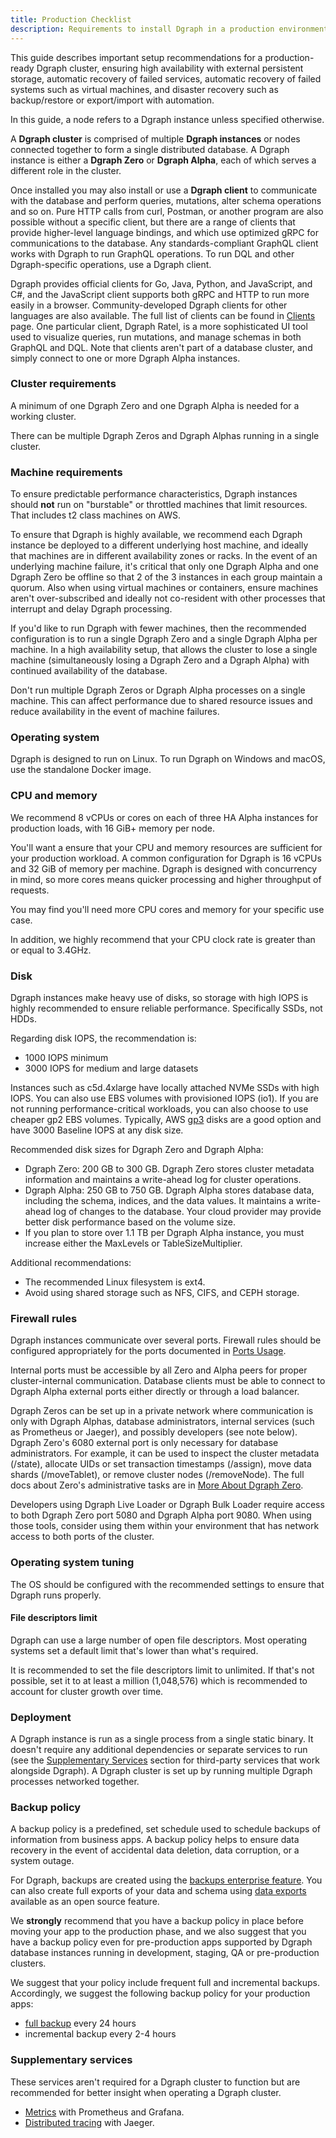 ```yaml
---
title: Production Checklist
description: Requirements to install Dgraph in a production environment
---
```



<DgraphWIP />

This guide describes important setup recommendations for a production-ready
Dgraph cluster, ensuring high availability with external persistent storage,
automatic recovery of failed services, automatic recovery of failed systems such
as virtual machines, and disaster recovery such as backup/restore or
export/import with automation.

<Note>
  In this guide, a node refers to a Dgraph instance unless specified otherwise.
</Note>

A **Dgraph cluster** is comprised of multiple **Dgraph instances** or nodes
connected together to form a single distributed database. A Dgraph instance is
either a **Dgraph Zero** or **Dgraph Alpha**, each of which serves a different
role in the cluster.

Once installed you may also install or use a **Dgraph client** to communicate
with the database and perform queries, mutations, alter schema operations and so
on. Pure HTTP calls from curl, Postman, or another program are also possible
without a specific client, but there are a range of clients that provide
higher-level language bindings, and which use optimized gRPC for communications
to the database. Any standards-compliant GraphQL client works with Dgraph to run
GraphQL operations. To run DQL and other Dgraph-specific operations, use a
Dgraph client.

Dgraph provides official clients for Go, Java, Python, and JavaScript, and C#,
and the JavaScript client supports both gRPC and HTTP to run more easily in a
browser. Community-developed Dgraph clients for other languages are also
available. The full list of clients can be found in
[Clients](/dgraph/sdks/overview) page. One particular client, Dgraph Ratel, is a
more sophisticated UI tool used to visualize queries, run mutations, and manage
schemas in both GraphQL and DQL. Note that clients aren't part of a database
cluster, and simply connect to one or more Dgraph Alpha instances.

### Cluster requirements

A minimum of one Dgraph Zero and one Dgraph Alpha is needed for a working
cluster.

There can be multiple Dgraph Zeros and Dgraph Alphas running in a single
cluster.

### Machine requirements

To ensure predictable performance characteristics, Dgraph instances should
**not** run on "burstable" or throttled machines that limit resources. That
includes t2 class machines on AWS.

To ensure that Dgraph is highly available, we recommend each Dgraph instance be
deployed to a different underlying host machine, and ideally that machines are
in different availability zones or racks. In the event of an underlying machine
failure, it's critical that only one Dgraph Alpha and one Dgraph Zero be offline
so that 2 of the 3 instances in each group maintain a quorum. Also when using
virtual machines or containers, ensure machines aren't over-subscribed and
ideally not co-resident with other processes that interrupt and delay Dgraph
processing.

If you'd like to run Dgraph with fewer machines, then the recommended
configuration is to run a single Dgraph Zero and a single Dgraph Alpha per
machine. In a high availability setup, that allows the cluster to lose a single
machine (simultaneously losing a Dgraph Zero and a Dgraph Alpha) with continued
availability of the database.

Don't run multiple Dgraph Zeros or Dgraph Alpha processes on a single machine.
This can affect performance due to shared resource issues and reduce
availability in the event of machine failures.

### Operating system

Dgraph is designed to run on Linux. To run Dgraph on Windows and macOS, use the
standalone Docker image.

### CPU and memory

We recommend 8 vCPUs or cores on each of three HA Alpha instances for production
loads, with 16 GiB+ memory per node.

You'll want a ensure that your CPU and memory resources are sufficient for your
production workload. A common configuration for Dgraph is 16 vCPUs and 32 GiB of
memory per machine. Dgraph is designed with concurrency in mind, so more cores
means quicker processing and higher throughput of requests.

You may find you'll need more CPU cores and memory for your specific use case.

In addition, we highly recommend that your CPU clock rate is greater than or
equal to 3.4GHz.

### Disk

Dgraph instances make heavy use of disks, so storage with high IOPS is highly
recommended to ensure reliable performance. Specifically SSDs, not HDDs.

Regarding disk IOPS, the recommendation is:

- 1000 IOPS minimum
- 3000 IOPS for medium and large datasets

Instances such as c5d.4xlarge have locally attached NVMe SSDs with high IOPS.
You can also use EBS volumes with provisioned IOPS (io1). If you are not running
performance-critical workloads, you can also choose to use cheaper gp2 EBS
volumes. Typically, AWS
[gp3](https://aws.amazon.com/about-aws/whats-new/2020/12/introducing-new-amazon-ebs-general-purpose-volumes-gp3/?nc1=h_ls)
disks are a good option and have 3000 Baseline IOPS at any disk size.

Recommended disk sizes for Dgraph Zero and Dgraph Alpha:

- Dgraph Zero: 200 GB to 300 GB. Dgraph Zero stores cluster metadata information
  and maintains a write-ahead log for cluster operations.
- Dgraph Alpha: 250 GB to 750 GB. Dgraph Alpha stores database data, including
  the schema, indices, and the data values. It maintains a write-ahead log of
  changes to the database. Your cloud provider may provide better disk
  performance based on the volume size.
- If you plan to store over 1.1 TB per Dgraph Alpha instance, you must increase
  either the MaxLevels or TableSizeMultiplier.

Additional recommendations:

- The recommended Linux filesystem is ext4.
- Avoid using shared storage such as NFS, CIFS, and CEPH storage.

### Firewall rules

Dgraph instances communicate over several ports. Firewall rules should be
configured appropriately for the ports documented in
[Ports Usage](./ports-usage).

Internal ports must be accessible by all Zero and Alpha peers for proper
cluster-internal communication. Database clients must be able to connect to
Dgraph Alpha external ports either directly or through a load balancer.

Dgraph Zeros can be set up in a private network where communication is only with
Dgraph Alphas, database administrators, internal services (such as Prometheus or
Jaeger), and possibly developers (see note below). Dgraph Zero's 6080 external
port is only necessary for database administrators. For example, it can be used
to inspect the cluster metadata (/state), allocate UIDs or set transaction
timestamps (/assign), move data shards (/moveTablet), or remove cluster nodes
(/removeNode). The full docs about Zero's administrative tasks are in
[More About Dgraph Zero](/dgraph/self-managed/dgraph-zero).

<Note>
  Developers using Dgraph Live Loader or Dgraph Bulk Loader require access to
  both Dgraph Zero port 5080 and Dgraph Alpha port 9080. When using those tools,
  consider using them within your environment that has network access to both
  ports of the cluster.
</Note>

### Operating system tuning

The OS should be configured with the recommended settings to ensure that Dgraph
runs properly.

#### File descriptors limit

Dgraph can use a large number of open file descriptors. Most operating systems
set a default limit that's lower than what's required.

It is recommended to set the file descriptors limit to unlimited. If that's not
possible, set it to at least a million (1,048,576) which is recommended to
account for cluster growth over time.

### Deployment

A Dgraph instance is run as a single process from a single static binary. It
doesn't require any additional dependencies or separate services to run (see the
[Supplementary Services](#supplementary-services) section for third-party
services that work alongside Dgraph). A Dgraph cluster is set up by running
multiple Dgraph processes networked together.

### Backup policy

A backup policy is a predefined, set schedule used to schedule backups of
information from business apps. A backup policy helps to ensure data recovery in
the event of accidental data deletion, data corruption, or a system outage.

For Dgraph, backups are created using the
[backups enterprise feature](/dgraph/enterprise/binary-backups). You can also
create full exports of your data and schema using
[data exports](/dgraph/admin/export) available as an open source feature.

We **strongly** recommend that you have a backup policy in place before moving
your app to the production phase, and we also suggest that you have a backup
policy even for pre-production apps supported by Dgraph database instances
running in development, staging, QA or pre-production clusters.

We suggest that your policy include frequent full and incremental backups.
Accordingly, we suggest the following backup policy for your production apps:

- [full backup](/dgraph/enterprise/binary-backups#forcing-a-full-backup) every
  24 hours
- incremental backup every 2-4 hours

### Supplementary services

These services aren't required for a Dgraph cluster to function but are
recommended for better insight when operating a Dgraph cluster.

- [Metrics](/dgraph/admin/metrics) with Prometheus and Grafana.
- [Distributed tracing](/dgraph/admin/traces) with Jaeger.
